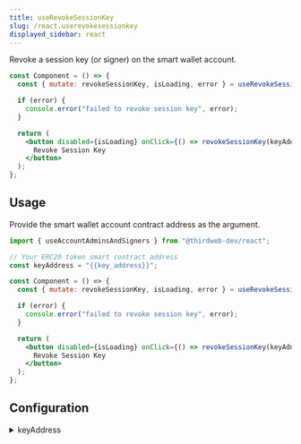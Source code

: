 ```yaml
---
title: useRevokeSessionKey
slug: /react.userevokesessionkey
displayed_sidebar: react
---
```


Revoke a session key (or signer) on the smart wallet account.

```jsx
const Component = () => {
  const { mutate: revokeSessionKey, isLoading, error } = useRevokeSessionKey();

  if (error) {
    console.error("failed to revoke session key", error);
  }

  return (
    <button disabled={isLoading} onClick={() => revokeSessionKey(keyAddress)}>
      Revoke Session Key
    </button>
  );
};
```

## Usage

Provide the smart wallet account contract address as the argument.

```jsx
import { useAccountAdminsAndSigners } from "@thirdweb-dev/react";

// Your ERC20 token smart contract address
const keyAddress = "{{key_address}}";

const Component = () => {
  const { mutate: revokeSessionKey, isLoading, error } = useRevokeSessionKey();

  if (error) {
    console.error("failed to revoke session key", error);
  }

  return (
    <button disabled={isLoading} onClick={() => revokeSessionKey(keyAddress)}>
      Revoke Session Key
    </button>
  );
};
```

## Configuration

<details>
    <summary>keyAddress</summary>
    <div>

### keyAddress

The address to remove as an admin.

</div>
</details>
